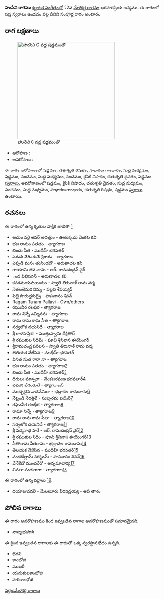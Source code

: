 {{Infobox ragam
	| name          	= హుసేని
	| synonym	    	= 
	| mela          	= 
	| chakra        	= 
	| janaka        	= 
	| type          	= సంపూర్ణ
	| arohanam      	= {{svaraC|S|R2|G2|M1|S|P|M1|P|N2|D2|S'}} 
	| avarohanam    	= {{svaraC|S'|N2|D2|M1|P|M1|G2|R2|S}}
	| jeeva         	=
	| chhaya        	=
	| nyasa         	=
	| vishesha      	= 
	| equivalent  		= 
}}
{{కర్ణాటక సంగీత రాగాలు}}
'''హుసేని రాగము''' [[కర్ణాటక సంగీతం]]లో 22వ [[మేళకర్త రాగము]] ఖరహరప్రియ జన్యము.  ఈ రాగంలో సప్త స్వరాలు ఉండడం వల్ల దీనిని సంపూర్ణ రాగం అంటారు.


==రాగ లక్షణాలు==
[[Image:huseni_kb2wiki.png|thumb|right|316px|''హుసేని'' C వద్ద షడ్జమంతో]]

* ఆరోహణ : {{svaraC|S|R2|G2|M1|S|P|M1|P|N2|D2|S'}} 
* అవరోహణ : {{svaraC|S'|N2|D2|M1|P|M1|G2|R2|S}}

ఈ రాగం ఆరోహణంలో షడ్జమం, చతుశృతి రిషభం, సాధారణ  గాంధారం, సుద్ద మధ్యమం, షడ్జమం, పంచమం, సుద్ద మధ్యమం, పంచమం, కైసికి నిషాదం, చతుశృతి దైవతం, షడ్జమం [[స్వరాలు]], అవరోహణంలో షడ్జమం, కైసికి నిషాదం, చతుశృతి దైవతం, సుద్ద మధ్యమం, పంచమం, సుద్ద మధ్యమం, సాధారణ  గాంధారం, చతుశృతి రిషభం, షడ్జమం [[స్వరాలు]] ఉంటాయి.

==రచనలు==
ఈ రాగంలో ఉన్న కృతుల పాక్షిక జాబితా [https://github.com/ssrihari/ragavardhini/blob/master/ragas/kritis.psv]
* ఆడుం  వరై ఆవర్ అదత్తుం - ఊతుక్కడు వెంకట కవి
* భజ రామం సతతం - త్యాగరాజ
* బిందు పీత - ముథీహ్ భగవతర్
* ఎమని వేగింతునే శ్రీరామ - త్యాగరాజ
* ఎప్పడి మనం తునిండదో - అరుణాచల కవి
* గాయామి తవ నామ - ఆర్. రామచంద్రన్ నైర్
* ంద విభిసనన్ - అరుణాచల కవి
* కనకమయమయిదుం - స్వాతి తిరునాళ్ రామ వర్మ
* నెతలలెనుర నిన్ను - పల్లవి శేషయ్యర్
* పిజ్హై పొరుత్తరుల్వై - పాపనాసం  శివన్
* Ragam Tanam Pallavi - Own/others
* రఘువీర రణధిర - త్యాగరాజ
* రామ నిన్నే నమ్మినను - త్యాగరాజ
* రామ రామ రామ సీత - త్యాగరాజ
* సర్వలోక దయనిధే - త్యాగరాజ
* శ్రీ కాళహస్తిశ ! - ముత్తుస్వామి దీక్షితార్
* శ్రీ రఘుకుల నిధిమ్ - పూచి శ్రీనివాస ఈయెంగర్
* శ్రీరామచంద్ర పరిలస - స్వాతి తిరునాళ్ రామ వర్మ
* తెలియక నేజేసిన - ముథీహ్ భగవతర్
* వినత సుత రారా నా - త్యాగరాజ
* భజ రామం సతతం - త్యాగరాజ[http://www.karnatik.com/c1400.shtml]
* బిందు పీత - ముథీహ్ భగవతర్[http://www.karnatik.com/c1747.shtml]
* దిగులు మాన్పరా - వేంకటరమణ భగవతార్[http://www.karnatik.com/c3166.shtml]
* ఎమని వేగింతునే - త్యాగరాజ[http://www.karnatik.com/c2280.shtml]
* ముచ్చటైన  నాదవేమిరా - భద్రాచల రామదాసు[http://www.karnatik.com/c2481.shtml]
* నేట్రండి నెరత్తిలే - సుబ్బరమ ఐయెర్[http://www.karnatik.com/c1243.shtml]
* రఘువీర రణధీర - త్యాగరాజ[http://www.karnatik.com/c2740.shtml]
* రామా నిన్నే - త్యాగరాజ[http://www.karnatik.com/c1515.shtml]
* రామ రామ రామ సీతా - త్యాగరాజ[http://www.karnatik.com/c2773.shtml]
* సర్వలోక దయనిధే - త్యాగరాజ[http://www.karnatik.com/c2822.shtml]
* శ్రీ పద్మనాభ  హరే - ఆర్. రామచంద్రన్ నైర్[http://www.karnatik.com/c3129.shtml]
* శ్రీ రఘుకుల నిధిం - పూచి శ్రీనివాస ఈయెంగర్[http://www.karnatik.com/c3265.shtml]
* సీతారామ సీతరామ - భద్రాచల రామదాసు[http://www.karnatik.com/c2506.shtml]
* తెలయక నేజేసిన - ముథీహ్ భగవతర్[http://www.karnatik.com/c2171.shtml]
* వందదేల్లామ్ వరట్టుమ్ - పాపనాసం  శివన్[http://www.karnatik.com/c1552.shtml]
* వేనేకేదో ముందరేరో - అన్నమాచార్య[http://www.karnatik.com/c3302.shtml]
* వినతా సుత రారా - త్యాగరాజ[http://www.karnatik.com/c2936.shtml]

ఈ రాగంలో ఉన్న వర్ణాలు [http://www.carnatica.in/kriti/varnamlist.htm].
* దయాజుడవలె - మేలటూరు వీరభద్రయ్య - ఆది తాళం




==పోలిన రాగాలు==
ఈ రాగం అవరోహణము కింద ఇవ్వబడిన రాగాల అవరోహణముతో సమానమైనది.
* నాట్యభుసాని

ఈ క్రింద ఇవ్వబడిన రాగాలకు ఈ రాగంతో ఒక్క స్వరస్థాన భేదం ఉన్నది.
* భైరవి
* కాంభోజి
* ముఖరీ
* యదుకులకాంభోజి
* హరికాంభోజి



[[వర్గం:మేళకర్త రాగాలు]]